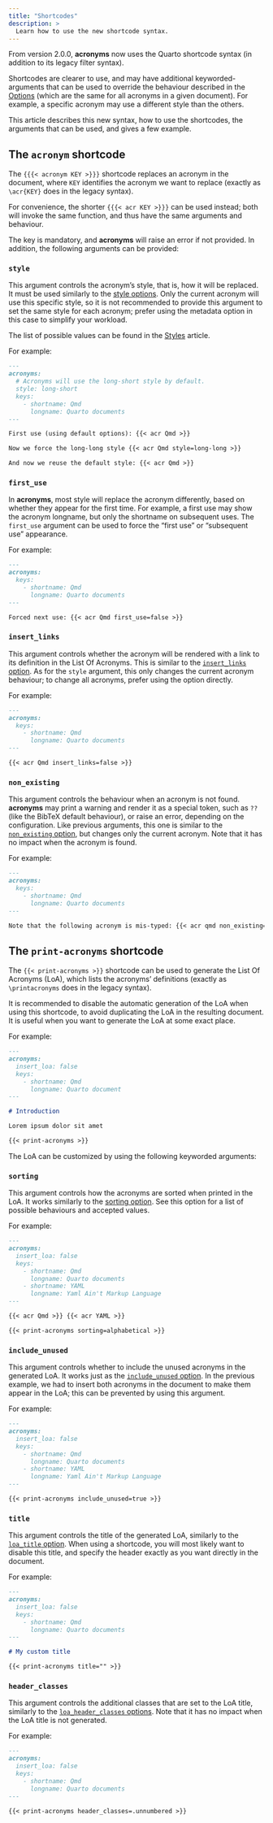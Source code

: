 ```yaml
---
title: "Shortcodes"
description: >
  Learn how to use the new shortcode syntax.
---
```


From version 2.0.0, **acronyms** now uses the Quarto shortcode syntax (in
addition to its legacy filter syntax).

Shortcodes are clearer to use, and may have additional keyworded-arguments that
can be used to override the behaviour described in the [Options](options.qmd)
(which are the same for all acronyms in a given document). For example, a
specific acronym may use a different style than the others.

This article describes this new syntax, how to use the shortcodes, the
arguments that can be used, and gives a few example.


## The `acronym` shortcode

The `{{{< acronym KEY >}}}` shortcode replaces an acronym in the document, where
`KEY` identifies the acronym we want to replace (exactly as `\acr{KEY}` does
in the legacy syntax).

For convenience, the shorter `{{{< acr KEY >}}}` can be used instead; both will
invoke the same function, and thus have the same arguments and behaviour.

The key is mandatory, and **acronyms** will raise an error if not provided.
In addition, the following arguments can be provided:


### `style`

This argument controls the acronym's style, that is, how it will be replaced.
It must be used similarly to the [style options](options.qmd#style).
Only the current acronym will use this specific style, so it is not recommended
to provide this argument to set the same style for each acronym; prefer using
the metadata option in this case to simplify your workload.

The list of possible values can be found in the [Styles](styles.qmd) article.

For example:

```markdown {shortcodes=false}
---
acronyms:
  # Acronyms will use the long-short style by default.
  style: long-short
  keys:
    - shortname: Qmd
      longname: Quarto documents
---

First use (using default options): {{< acr Qmd >}}

Now we force the long-long style {{< acr Qmd style=long-long >}}

And now we reuse the default style: {{< acr Qmd >}}
```


### `first_use`

In **acronyms**, most style will replace the acronym differently, based on
whether they appear for the first time. For example, a first use may show the
acronym longname, but only the shortname on subsequent uses.
The `first_use` argument can be used to force the "first use" or "subsequent
use" appearance.

For example:

```markdown {shortcodes=false}
---
acronyms:
  keys:
    - shortname: Qmd
      longname: Quarto documents
---

Forced next use: {{< acr Qmd first_use=false >}}
```


### `insert_links`

This argument controls whether the acronym will be rendered with a link to
its definition in the List Of Acronyms. This is similar to the
[`insert_links` option](options.qmd#insert_links). As for the `style` argument,
this only changes the current acronym behaviour; to change all acronyms, prefer
using the option directly.

For example:

```markdown {shortcodes=false}
---
acronyms:
  keys:
    - shortname: Qmd
      longname: Quarto documents
---

{{< acr Qmd insert_links=false >}}
```


### `non_existing`

This argument controls the behaviour when an acronym is not found. **acronyms**
may print a warning and render it as a special token, such as `??` (like the
BibTeX default behaviour), or raise an error, depending on the configuration.
Like previous arguments, this one is similar to the
[`non_existing` option](options.qmd#non_existing), but changes only the current
acronym. Note that it has no impact when the acronym is found.

For example:

```markdown {shortcodes=false}
---
acronyms:
  keys:
    - shortname: Qmd
      longname: Quarto documents
---

Note that the following acronym is mis-typed: {{< acr qmd non_existing=error >}}
```


## The `print-acronyms` shortcode

The `{{< print-acronyms >}}` shortcode can be used to generate the List Of
Acronyms (LoA), which lists the acronyms' definitions (exactly as
`\printacronyms` does in the legacy syntax).

It is recommended to disable the automatic generation of the LoA when using
this shortcode, to avoid duplicating the LoA in the resulting document.
It is useful when you want to generate the LoA at some exact place.

For example:

```markdown {shortcodes=false}
---
acronyms:
  insert_loa: false
  keys:
    - shortname: Qmd
      longname: Quarto document
---

# Introduction

Lorem ipsum dolor sit amet

{{< print-acronyms >}}
```

The LoA can be customized by using the following keyworded arguments:


### `sorting`

This argument controls how the acronyms are sorted when printed in the LoA.
It works similarly to the [sorting option](options.qmd#sorting). See this option
for a list of possible behaviours and accepted values.

For example:

```markdown {shortcodes=false}
---
acronyms:
  insert_loa: false
  keys:
    - shortname: Qmd
      longname: Quarto documents
    - shortname: YAML
      longname: Yaml Ain't Markup Language
---

{{< acr Qmd >}} {{< acr YAML >}}

{{< print-acronyms sorting=alphabetical >}}
```


### `include_unused`

This argument controls whether to include the unused acronyms in the generated
LoA. It works just as the [`include_unused` option](options.qmd#include_unused).
In the previous example, we had to insert both acronyms in the document to make
them appear in the LoA; this can be prevented by using this argument.

For example:

```markdown {shortcodes=false}
---
acronyms:
  insert_loa: false
  keys:
    - shortname: Qmd
      longname: Quarto documents
    - shortname: YAML
      longname: Yaml Ain't Markup Language
---

{{< print-acronyms include_unused=true >}}
```


### `title`

This argument controls the title of the generated LoA, similarly to the
[`loa_title` option](options.qmd#loa_title). When using a shortcode, you will
most likely want to disable this title, and specify the header exactly as
you want directly in the document.

For example:

```markdown {shortcodes=false}
---
acronyms:
  insert_loa: false
  keys:
    - shortname: Qmd
      longname: Quarto documents
---

# My custom title

{{< print-acronyms title="" >}}
```


### `header_classes`

This argument controls the additional classes that are set to the LoA title,
similarly to the [`loa_header_classes` options](options.qmd#loa_header_classes).
Note that it has no impact when the LoA title is not generated.

For example:

```markdown {shortcodes=false}
---
acronyms:
  insert_loa: false
  keys:
    - shortname: Qmd
      longname: Quarto documents
---

{{< print-acronyms header_classes=.unnumbered >}}
```
